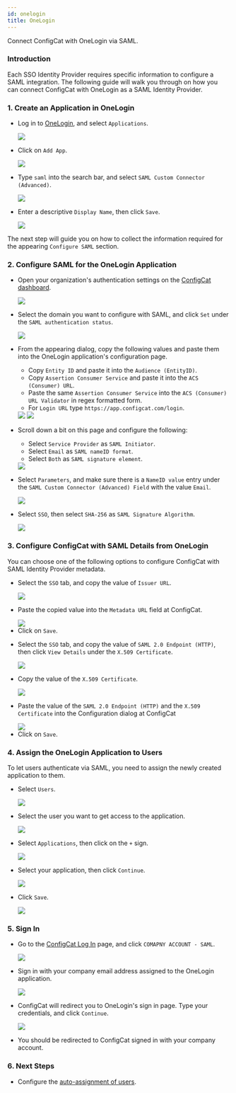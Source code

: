 ```yaml
---
id: onelogin
title: OneLogin
---
```



Connect ConfigCat with OneLogin via SAML.

### Introduction
Each SSO Identity Provider requires specific information to configure a SAML integration. The following guide will walk you through on how you can connect ConfigCat with OneLogin as a SAML Identity Provider.

### 1. Create an Application in OneLogin

- Log in to <a href="https://app.onelogin.com/login" target="_blank">OneLogin</a>, and select `Applications`.

  <img class="saml-tutorial-img" src="/static/assets/saml/onelogin/applications.png" />

- Click on `Add App`.

  <img class="saml-tutorial-img" src="/static/assets/saml/onelogin/add_app.png" />

- Type `saml` into the search bar, and select `SAML Custom Connector (Advanced)`.

  <img class="saml-tutorial-img" src="/static/assets/saml/onelogin/select_app.png" />

- Enter a descriptive `Display Name`, then click `Save`.

  <img class="saml-tutorial-img" src="/static/assets/saml/onelogin/app_name.png" />

The next step will guide you on how to collect the information required for the appearing `Configure SAML` section.

### 2. Configure SAML for the OneLogin Application
- Open your organization's authentication settings on the <a href="https://app.configcat.com/organization/authentication" target="_blank">ConfigCat dashboard</a>.

  <img class="saml-tutorial-img" src="/static/assets/saml/dashboard/authentication.png" />

- Select the domain you want to configure with SAML, and click `Set` under the `SAML authentication status`.

  <img class="saml-tutorial-img" src="/static/assets/saml/dashboard/domains.png" />

- From the appearing dialog, copy the following values and paste them into the OneLogin application's configuration page.
    - Copy `Entity ID` and paste it into the `Audience (EntityID)`.
    - Copy `Assertion Consumer Service` and paste it into the `ACS (Consumer) URL`.
    - Paste the same `Assertion Consumer Service` into the `ACS (Consumer) URL Validator` in regex formatted form.
    - For `Login URL` type `https://app.configcat.com/login`.

    <img class="saml-tutorial-img" src="/static/assets/saml/dashboard/saml_config.png" />

    <img class="saml-tutorial-img" src="/static/assets/saml/onelogin/saml_config.png" />

- Scroll down a bit on this page and configure the following:
    - Select `Service Provider` as `SAML Initiator`.
    - Select `Email` as `SAML nameID format`.
    - Select `Both` as `SAML signature element`.

    <img class="saml-tutorial-img" src="/static/assets/saml/onelogin/saml_config2.png" />

- Select `Parameters`, and make sure there is a `NameID value` entry under the `SAML Custom Connector (Advanced) Field` with the value `Email`.

  <img class="saml-tutorial-img" src="/static/assets/saml/onelogin/name_id.png" />

- Select `SSO`, then select `SHA-256` as `SAML Signature Algorithm`.

  <img class="saml-tutorial-img" src="/static/assets/saml/onelogin/sso_signing_algo.png" />

### 3. Configure ConfigCat with SAML Details from OneLogin

You can choose one of the following options to configure ConfigCat with SAML Identity Provider metadata.

<Tabs>
  <TabItem value="metadataUrl" label="Metadata URL" default>
    <ul>
      <li>
        <p>Select the <code>SSO</code> tab, and copy the value of <code>Issuer URL</code>.</p>
        <img class="saml-tutorial-img" src="/static/assets/saml/onelogin/sso_config.png" />
      </li>
      <li>
        <p>Paste the copied value into the <code>Metadata URL</code> field at ConfigCat.</p>
        <img class="saml-tutorial-img" src="/static/assets/saml/onelogin/cc_meta_url.png" />
      </li>
      <li>
        Click on <code>Save</code>.
      </li>
    </ul>
  </TabItem>
  <TabItem value="manual" label="Manual Configuration">
    <ul>
      <li>
        <p>Select the <code>SSO</code> tab, and copy the value of <code>SAML 2.0 Endpoint (HTTP)</code>, then click <code>View Details</code> under the <code>X.509 Certificate</code>.</p>
        <img class="saml-tutorial-img" src="/static/assets/saml/onelogin/sso_config_manual.png" />
      </li>
      <li>
        <p>Copy the value of the <code>X.509 Certificate</code>.</p>
        <img class="saml-tutorial-img" src="/static/assets/saml/onelogin/cert.png" />
      </li>
      <li>
        <p>Paste the value of the <code>SAML 2.0 Endpoint (HTTP)</code> and the <code>X.509 Certificate</code> into the Configuration dialog at ConfigCat</p>
        <img class="saml-tutorial-img" src="/static/assets/saml/onelogin/cc_manual.png" />
      </li>
      <li>
        Click on <code>Save</code>.
      </li>
    </ul>
  </TabItem>
</Tabs>

### 4. Assign the OneLogin Application to Users
To let users authenticate via SAML, you need to assign the newly created application to them.

- Select `Users`.

  <img class="saml-tutorial-img" src="/static/assets/saml/onelogin/users.png" />

- Select the user you want to get access to the application.

  <img class="saml-tutorial-img" src="/static/assets/saml/onelogin/select_user.png" />

- Select `Applications`, then click on the `+` sign.

  <img class="saml-tutorial-img" src="/static/assets/saml/onelogin/add_application.png" />

- Select your application, then click `Continue`.

  <img class="saml-tutorial-img" src="/static/assets/saml/onelogin/app_added.png" />

- Click `Save`.

  <img class="saml-tutorial-img" src="/static/assets/saml/onelogin/app_details.png" />

### 5. Sign In
- Go to the <a href="https://app.configcat.com/login" target="_blank">ConfigCat Log In</a> page, and click `COMAPNY ACCOUNT - SAML`.
  
  <img class="saml-tutorial-img" src="/static/assets/saml/dashboard/saml_login.png" />

- Sign in with your company email address assigned to the OneLogin application.

  <img class="saml-tutorial-img" src="/static/assets/saml/dashboard/company_email.png" />

- ConfigCat will redirect you to OneLogin's sign in page. Type your credentials, and click `Continue`.

  <img class="saml-tutorial-img" src="/static/assets/saml/onelogin/login.png" />

- You should be redirected to ConfigCat signed in with your company account.

### 6. Next Steps

- Configure the [auto-assignment of users](../../auto-assign-users).